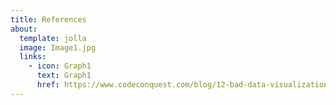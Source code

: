 ```yaml
---
title: References
about:
  template: jolla
  image: Image1.jpg
  links:
    - icon: Graph1
      text: Graph1
      href: https://www.codeconquest.com/blog/12-bad-data-visualization-examples-explained/
---
```

